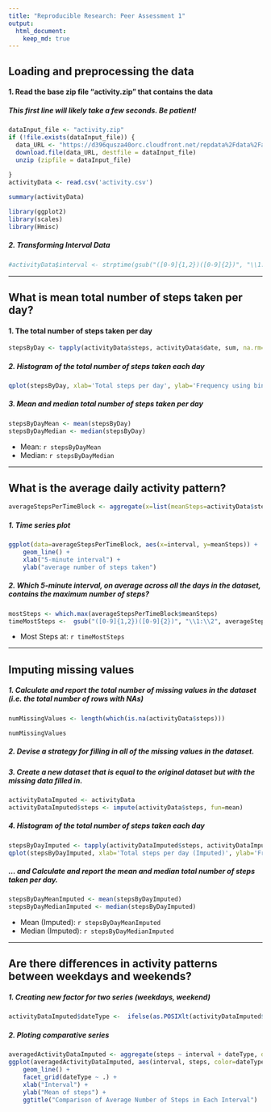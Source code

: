 ```yaml
---
title: "Reproducible Research: Peer Assessment 1"
output: 
  html_document:
    keep_md: true
---
```



## Loading and preprocessing the data
####   1. Read the base zip file "activity.zip" that contains the data
#####     This first line will likely take a few seconds. Be patient!

```r

dataInput_file <- "activity.zip"
if (!file.exists(dataInput_file)) {
  data_URL <- "https://d396qusza40orc.cloudfront.net/repdata%2Fdata%2Factivity.zip"
  download.file(data_URL, destfile = dataInput_file)
  unzip (zipfile = dataInput_file)
  
}
activityData <- read.csv('activity.csv')

summary(activityData)


```

```r
library(ggplot2)
library(scales)
library(Hmisc)
```
##### 2. Transforming Interval Data

```r
#activityData$interval <- strptime(gsub("([0-9]{1,2})([0-9]{2})", "\\1:\\2", activityData$interval), format='%H:%M')
```

-----

## What is mean total number of steps taken per day?

#### 1.  The total number of steps taken per day

```r
stepsByDay <- tapply(activityData$steps, activityData$date, sum, na.rm=TRUE)
```


##### 2. Histogram of the total number of steps taken each day

```r
qplot(stepsByDay, xlab='Total steps per day', ylab='Frequency using binwith 500', binwidth=500)
```



##### 3. Mean and median total number of steps taken per day

```r
stepsByDayMean <- mean(stepsByDay)
stepsByDayMedian <- median(stepsByDay)
```
* Mean: `r stepsByDayMean` 
* Median: `r stepsByDayMedian`

-----

## What is the average daily activity pattern?


```r
averageStepsPerTimeBlock <- aggregate(x=list(meanSteps=activityData$steps), by=list(interval=activityData$interval), FUN=mean, na.rm=TRUE)
```

##### 1. Time series plot

```r
ggplot(data=averageStepsPerTimeBlock, aes(x=interval, y=meanSteps)) +
    geom_line() +
    xlab("5-minute interval") +
    ylab("average number of steps taken") 
```
##### 2. Which 5-minute interval, on average across all the days in the dataset, contains the maximum number of steps?

```r
mostSteps <- which.max(averageStepsPerTimeBlock$meanSteps)
timeMostSteps <-  gsub("([0-9]{1,2})([0-9]{2})", "\\1:\\2", averageStepsPerTimeBlock[mostSteps,'interval'])
```

* Most Steps at: `r timeMostSteps`

----


## Imputing missing values

##### 1. Calculate and report the total number of missing values in the dataset (i.e. the total number of rows with \color{red}{\verb|NA|}NAs) 

```r
numMissingValues <- length(which(is.na(activityData$steps)))
```

```r
numMissingValues
```

##### 2. Devise a strategy for filling in all of the missing values in the dataset.
##### 3. Create a new dataset that is equal to the original dataset but with the missing data filled in.

```r
activityDataImputed <- activityData
activityDataImputed$steps <- impute(activityData$steps, fun=mean)
```


##### 4. Histogram of the total number of steps taken each day 

```r
stepsByDayImputed <- tapply(activityDataImputed$steps, activityDataImputed$date, sum)
qplot(stepsByDayImputed, xlab='Total steps per day (Imputed)', ylab='Frequency using binwith 500', binwidth=500)
```


 

##### ... and Calculate and report the mean and median total number of steps taken per day. 

```r
stepsByDayMeanImputed <- mean(stepsByDayImputed)
stepsByDayMedianImputed <- median(stepsByDayImputed)
```
* Mean (Imputed): `r stepsByDayMeanImputed`
* Median (Imputed):  `r stepsByDayMedianImputed`


----



## Are there differences in activity patterns between weekdays and weekends?
##### 1. Creating new factor for two series (weekdays, weekend)


```r
activityDataImputed$dateType <-  ifelse(as.POSIXlt(activityDataImputed$date)$wday %in% c(0,6), 'weekend', 'weekdays')
```

##### 2. Ploting comparative series


```r
averagedActivityDataImputed <- aggregate(steps ~ interval + dateType, data=activityDataImputed, mean)
ggplot(averagedActivityDataImputed, aes(interval, steps, color=dateType)) + 
    geom_line() + 
    facet_grid(dateType ~ .) +
    xlab("Interval") + 
    ylab("Mean of steps") +
    ggtitle("Comparison of Average Number of Steps in Each Interval")
```
